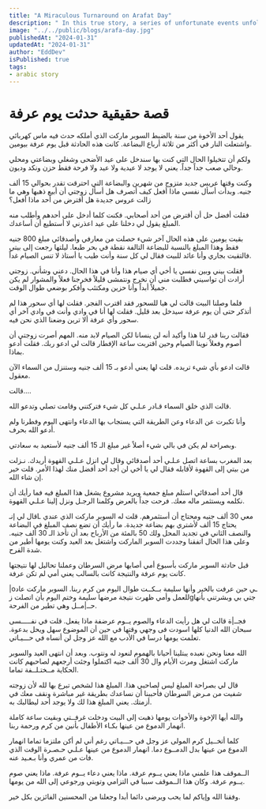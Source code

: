 ```yaml
---
title: "A Miraculous Turnaround on Arafat Day"
description: " In this true story, a series of unfortunate events unfolds just days before the celebration of Eid al-Adha. The narrator, facing financial distress and a burnt inventory in his supermarket, grapples with the challenges of providing for his family. As desperation sets in, unexpected kindness and divine intervention take center stage, leading to a chain of events that not only resurrects the business but also serves as a profound lesson on the power of prayer and the mercy of the Almighty.."
image: "../../public/blogs/arafa-day.jpg"
publishedAt: "2024-01-31"
updatedAt: "2024-01-31"
author: "EddDev"
isPublished: true
tags:
- arabic story
---
```



# قصة حقيقية حدثت يوم عرفة

يقول أحد الأخوة من سنة بالضبط السوبر ماركت الذي أملكه حدث فيه ماس كهربائي واشتعلت النار في أكثر من ثلاثة أرباع البضاعة. كانت هذه الحادثة قبل يوم عرفة بيومين.

ولكم أن تتخيلوا الحال التي كنت بها سندخل على عيد الأضحى وشغلي وبضاعتي ومحلي وحالي صعب جداً جداً. يعني لا يوجد لا عيدية ولا عيد ولا فرحة فقط حزن ونكد وديون.

وكنت وقتها عريس جديد متزوج من شهرين والبضاعة التي احترقت تقدر بحوالي 15 ألف جنيه. وبدأت أسأل نفسي ماذا أفعل كيف أتصرف هل أسأل زوجتي أن أبيع ذهبها وهي ما زالت عروس جديدة هل أقترض من أحد ماذا أفعل؟

فقلت أفضل حل أن أقترض من أحد أصحابي. فكنت كلما أدخل على أحدهم وأطلب منه المبلغ يقول لي دخلنا على عيد اعذرني لا أستطيع أن أساعدك.

بقيت يومين على هذه الحال آخر شيء حصلت من معارفي وأصدقائي مبلغ 800 جنيه فقط وهذا المبلغ بالنسبة للبضاعة التالفة نقطة في بحر طبعا. ليلتها رجعت إلى بيتي فالتقيت بجاري وأنا عائد للبيت فقال لي كل سنة وأنت طيب يا أستاذ لا تنس الصيام غداً.

فقلت بيني وبين نفسي يا أخي أي صيام هذا وأنا في هذا الحال. دعني وشأني. زوجتي أرادت أن تواسيني فطلبت مني أن نخرج ونتمشى قليلاً فخرجنا فعلاً والمشوار لم يكن جميلاً أبداً وأنا حزين ومكتئب وأفكر بوضعي طوال الوقت.

فلما وصلنا البيت قالت لي هيا للسحور فقد اقترب الفجر. فقلت لها أي سحور هذا لم أتذكر حتى أن يوم عرفة سيدخل بعد قليل. فقلت لها أنا في وادي وأنت في وادي آخر أي سحور وأي عرفة ألا ترين وضعنا الذي نحن فيه.

فقالت ربنا قدر لنا هذا وأكيد أنه لن ينسانا لكن الصيام لابد منه. المهم أصرت زوجتي أن أصوم وفعلاً نوينا الصيام وحين اقتربت ساعة الإفطار قالت لي ادعو ربك. فقلت أدعو بماذا.

قالت ادعو بأي شيء تريده. قلت لها يعني أدعو بـ 15 ألف جنيه وستنزل من السماء الآن معقول.

قالت....

قالت الذي خلق السماء قـادر عـلـي كل شيء فتركتني وقامت تصلي وتدعو الله.

وأنا تكبرت عن الدعاء وعن الطريقة التي يستجاب بها الدعاء وانتهى اليوم وفطرنا ولم أدعو الله بحرف.

وبصراحة لم يكن في بالي شيء أصلاً غير مبلغ الـ 15 ألف جنيه لأستعيد به سعادتي.

بعد المغرب بساعة اتصل عـلـي أحد أصدقائي وقال لي انزل عـلـي القهوة أريدك. نـزلت من بيتي إلى القهوة لأقابله فقال لي يا أخي لن أجد أحد أفضل منك لهذا الأمر. قلت خير إن شاء الله.

قال أحد أصدقائي استلم مبلغ جمعية ويريد مشروع يشغل هذا المبلغ فيه فما رأيك أن نكلمه ويستثمر ماله معك. فرحت جداً بالعرض وكلمنا الرجـل ونزل إلينا عـلـي القهوة.

قال لي إنـL معي 30 ألف جنيه ومحتاج أن أستثمرهم. قلت له السوبر ماركت الذي عندي يحتاج 15 ألف لأشتري بهم بضاعة جديدة. ما رأيك أن تضع نصف المبلغ في البضاعة والنصف الثاني في تجديد المحل ولك 50 بالمئة من الأرباح بعد أن تأخذ الـ 30 ألف جنيه. وعلى هذا الحال اتفقنا وجددت السوبر الماركت واشتغل بعد العيد وكنت يومها أطير من شدة الفرح.

قبل حادثة السوبر ماركت بأسبوع أمي أصابها مرض السرطان وعملنا تحاليل لها نتيجتها كانت يوم عرفة والنتيجة كانت بالسالب يعني أمي لم تكن عرفة.

|oـي حين عرفت بالخبر وأنها سليمة بــكــت طوال اليوم من كرم ربنا. السوبر ماركت عاد للعمل وأمي ظهرت نتيجة مرضها سليمة وختم اليوم بأن اتصلت زgجتي بي وبشرتني بأنها حــ|مــل وهي تطير من الفرحة.

فجــ|ة قالت لي هل رأيت الدعاء والصوم يــوم عرضفة ماذا يفعل. قلت في نفـــــسى سبحان الله الدنيا كلها اسودت فى وجهي وقتها في حين أن الموضوع سهل ويحل بدعوة. تعلمت يومها درسا في الأدب مع الله عز وجل لن أنساه في حـــيـاتي.

الله معنا ونحن نعبده يبتلينا أحيانا بالهموم لنعود له ونتوب. وبعد أن انتهى العيد والسوبر ماركت اشتغل ومرت الأيام وال 30 ألف جنيه اكتملوا وجئت أرجعهم لصاحبهم كانت الحكاية مــختـلــفة تماما.

قال لي بصراحة المبلغ ليس لصاحبي هذا. المبلغ هذا لشخص تبرع بها لله لأن زوجته شفيت من مـرض السړطان فأحببنا أن نساعدك بطريقة غير مباشرة ونقف معك في أزمتك. يعني المبلغ هذا لك ولا يوجد أحد ليطالبك به.

والله أيها الإخوة والأخوات يومها ذهبت إلى البيت ودخلت غرفــتي وبقيت ساعة كاملة انهمار الدموع من عينها بكـاء الأطفال بأنين من كرم ورحمة ربنا.

كلما أتخــيل كرم المولى عز وجل في حـــيـاتي رغم أني لم أكن ملتزما تماما انهمار الدموع من عينها بدل الدمــوع دما. انهمار الدموع من عينها عـلـي حـصـرة الوقت الذي فات من عمري وأنا بـعـيد عنه.

الــموقف هذا علمني ماذا يعني يــوم عرفة. ماذا يعني دعاء يــوم عرفة. ماذا يعني صوم يــوم عرفة. وكان هذا الــموقف سببا في التزامي وتوبتي ورجوعي إلى الله من يومها.

وفقنا الله وإياكم لما يحب ويرضى دائما أبدا وجعلنا من المحسنين الفائزين بكل خير.
